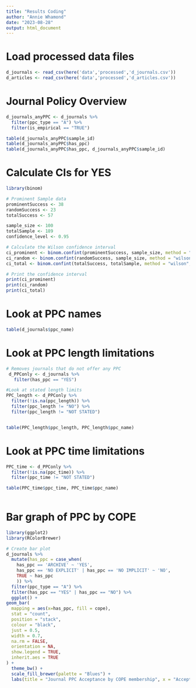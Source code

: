 ```yaml
---
title: "Results Coding"
author: "Annie Whamond"
date: "2023-08-28"
output: html_document
---
```

# Load processed data files
```r

d_journals <- read_csv(here('data','processed','d_journals.csv'))
d_articles <- read_csv(here('data','processed','d_articles.csv'))

```

# Journal Policy Overview
```r

d_journals_anyPPC <- d_journals %>%
  filter(ppc_type == "A") %>%
  filter(is_empirical == "TRUE")

table(d_journals_anyPPC$sample_id)
table(d_journals_anyPPC$has_ppc)
table(d_journals_anyPPC$has_ppc, d_journals_anyPPC$sample_id)

```


# Calculate CIs for YES 
```r
library(binom)

# Prominent Sample data
prominentSuccess <- 38
randomSuccess <- 23
totalSuccess <- 57

sample_size <- 100
totalSample <- 189
confidence_level <- 0.95

# Calculate the Wilson confidence interval
ci_prominent <- binom.confint(prominentSuccess, sample_size, method = "wilson", conf.level = confidence_level)
ci_random <- binom.confint(randomSuccess, sample_size, method = "wilson", conf.level = confidence_level)
ci_total <- binom.confint(totalSuccess, totalSample, method = "wilson", conf.level = confidence_level)

# Print the confidence interval
print(ci_prominent)
print(ci_random)
print(ci_total)
```
# Look at PPC names
```r

table(d_journals$ppc_name)

```



# Look at PPC length limitations
```r

# Removes journals that do not offer any PPC 
 d_PPConly <- d_journals %>%
   filter(has_ppc == "YES")

#Look at stated length limits
PPC_length <- d_PPConly %>%
  filter(!is.na(ppc_length)) %>%
  filter(ppc_length != "NO") %>%
  filter(ppc_length != "NOT STATED")


table(PPC_length$ppc_length, PPC_length$ppc_name)
```



# Look at PPC time limitations
``` r
PPC_time <- d_PPConly %>%
  filter(!is.na(ppc_time)) %>%
  filter(ppc_time != "NOT STATED")

table(PPC_time$ppc_time, PPC_time$ppc_name)
  
```




# Bar graph of PPC by COPE

```r
library(ggplot2)
library(RColorBrewer)

# Create bar plot
d_journals %>%  
  mutate(has_ppc = case_when(
    has_ppc == 'ARCHIVE' ~ 'YES',
    has_ppc == 'NO EXPLICIT' | has_ppc == 'NO IMPLICIT' ~ 'NO',
    TRUE ~ has_ppc
    )) %>%
  filter(ppc_type == "A") %>%
  filter(has_ppc == "YES" | has_ppc == "NO") %>%
  ggplot() +
geom_bar(
  mapping = aes(x=has_ppc, fill = cope),
  stat = "count",
  position = "stack",
  colour = "black",
  just = 0.5,
  width = 0.7,
  na.rm = FALSE,
  orientation = NA,
  show.legend = TRUE,
  inherit.aes = TRUE
) +
  theme_bw() +
  scale_fill_brewer(palette = "Blues") +
  labs(title = "Journal PPC Acceptance by COPE membership", x = "Accepts PPC", y = "Count")
```








